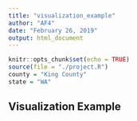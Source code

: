 ```yaml
---
title: "visualization_example"
author: "AF4"
date: "February 26, 2019"
output: html_document
---
```


```r
knitr::opts_chunk$set(echo = TRUE)
source(file = "./project.R")
county = "King County"
state = "WA"
```

## Visualization Example


